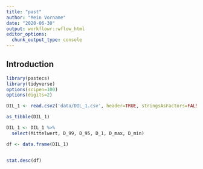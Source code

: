 ```yaml
---
title: "past"
author: "Mein Vorname"
date: "2020-06-30"
output: workflowr::wflow_html
editor_options:
  chunk_output_type: console
---
```


## Introduction

```r
library(pastecs)
library(tidyverse)
options(scipen=100)
options(digits=2)

DIL_1 <- read.csv2('data/DIL_1.csv', header=TRUE, stringsAsFactors=FALSE, sep=";", dec=",", row.names="Dosisname")

as_tibble(DIL_1)

DIL_1 <- DIL_1 %>% 
  select(Mittelwert, D_99, D_95, D_1, D_max, D_min)

df <- data.frame(DIL_1)


stat.desc(df)



```

